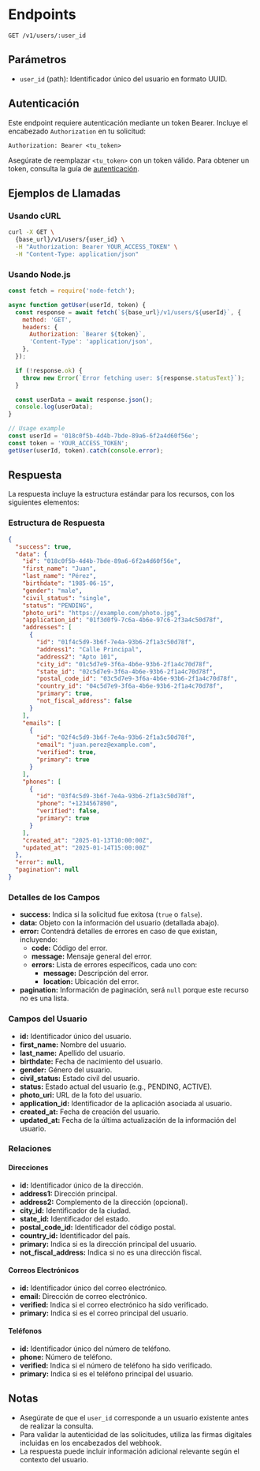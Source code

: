 # Endpoints

`GET /v1/users/:user_id`

## Parámetros

- `user_id` (path): Identificador único del usuario en formato UUID.

## Autenticación

Este endpoint requiere autenticación mediante un token Bearer. Incluye el encabezado `Authorization` en tu solicitud:

```
Authorization: Bearer <tu_token>
```

Asegúrate de reemplazar `<tu_token>` con un token válido. Para obtener un token, consulta la guía de [autenticación](/docs/authentication/).

## Ejemplos de Llamadas

### Usando cURL

```bash
curl -X GET \
  {base_url}/v1/users/{user_id} \
  -H "Authorization: Bearer YOUR_ACCESS_TOKEN" \
  -H "Content-Type: application/json"
```

### Usando Node.js

```javascript
const fetch = require('node-fetch');

async function getUser(userId, token) {
  const response = await fetch(`${base_url}/v1/users/${userId}`, {
    method: 'GET',
    headers: {
      Authorization: `Bearer ${token}`,
      'Content-Type': 'application/json',
    },
  });

  if (!response.ok) {
    throw new Error(`Error fetching user: ${response.statusText}`);
  }

  const userData = await response.json();
  console.log(userData);
}

// Usage example
const userId = '018c0f5b-4d4b-7bde-89a6-6f2a4d60f56e';
const token = 'YOUR_ACCESS_TOKEN';
getUser(userId, token).catch(console.error);
```

## Respuesta

La respuesta incluye la estructura estándar para los recursos, con los siguientes elementos:

### Estructura de Respuesta

```json
{
  "success": true,
  "data": {
    "id": "018c0f5b-4d4b-7bde-89a6-6f2a4d60f56e",
    "first_name": "Juan",
    "last_name": "Pérez",
    "birthdate": "1985-06-15",
    "gender": "male",
    "civil_status": "single",
    "status": "PENDING",
    "photo_uri": "https://example.com/photo.jpg",
    "application_id": "01f3d0f9-7c6a-4b6e-97c6-2f3a4c50d78f",
    "addresses": [
      {
        "id": "01f4c5d9-3b6f-7e4a-93b6-2f1a3c50d78f",
        "address1": "Calle Principal",
        "address2": "Apto 101",
        "city_id": "01c5d7e9-3f6a-4b6e-93b6-2f1a4c70d78f",
        "state_id": "02c5d7e9-3f6a-4b6e-93b6-2f1a4c70d78f",
        "postal_code_id": "03c5d7e9-3f6a-4b6e-93b6-2f1a4c70d78f",
        "country_id": "04c5d7e9-3f6a-4b6e-93b6-2f1a4c70d78f",
        "primary": true,
        "not_fiscal_address": false
      }
    ],
    "emails": [
      {
        "id": "02f4c5d9-3b6f-7e4a-93b6-2f1a3c50d78f",
        "email": "juan.perez@example.com",
        "verified": true,
        "primary": true
      }
    ],
    "phones": [
      {
        "id": "03f4c5d9-3b6f-7e4a-93b6-2f1a3c50d78f",
        "phone": "+1234567890",
        "verified": false,
        "primary": true
      }
    ],
    "created_at": "2025-01-13T10:00:00Z",
    "updated_at": "2025-01-14T15:00:00Z"
  },
  "error": null,
  "pagination": null
}
```

### Detalles de los Campos

- **success:** Indica si la solicitud fue exitosa (`true` o `false`).
- **data:** Objeto con la información del usuario (detallada abajo).
- **error:** Contendrá detalles de errores en caso de que existan, incluyendo:
  - **code:** Código del error.
  - **message:** Mensaje general del error.
  - **errors:** Lista de errores específicos, cada uno con:
    - **message:** Descripción del error.
    - **location:** Ubicación del error.
- **pagination:** Información de paginación, será `null` porque este recurso no es una lista.

### Campos del Usuario

- **id:** Identificador único del usuario.
- **first_name:** Nombre del usuario.
- **last_name:** Apellido del usuario.
- **birthdate:** Fecha de nacimiento del usuario.
- **gender:** Género del usuario.
- **civil_status:** Estado civil del usuario.
- **status:** Estado actual del usuario (e.g., PENDING, ACTIVE).
- **photo_uri:** URL de la foto del usuario.
- **application_id:** Identificador de la aplicación asociada al usuario.
- **created_at:** Fecha de creación del usuario.
- **updated_at:** Fecha de la última actualización de la información del usuario.

### Relaciones

#### Direcciones

- **id:** Identificador único de la dirección.
- **address1:** Dirección principal.
- **address2:** Complemento de la dirección (opcional).
- **city_id:** Identificador de la ciudad.
- **state_id:** Identificador del estado.
- **postal_code_id:** Identificador del código postal.
- **country_id:** Identificador del país.
- **primary:** Indica si es la dirección principal del usuario.
- **not_fiscal_address:** Indica si no es una dirección fiscal.

#### Correos Electrónicos

- **id:** Identificador único del correo electrónico.
- **email:** Dirección de correo electrónico.
- **verified:** Indica si el correo electrónico ha sido verificado.
- **primary:** Indica si es el correo principal del usuario.

#### Teléfonos

- **id:** Identificador único del número de teléfono.
- **phone:** Número de teléfono.
- **verified:** Indica si el número de teléfono ha sido verificado.
- **primary:** Indica si es el teléfono principal del usuario.

## Notas

- Asegúrate de que el `user_id` corresponde a un usuario existente antes de realizar la consulta.
- Para validar la autenticidad de las solicitudes, utiliza las firmas digitales incluidas en los encabezados del webhook.
- La respuesta puede incluir información adicional relevante según el contexto del usuario.
